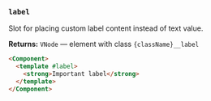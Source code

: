 ### `label`

Slot for placing custom label content instead of text value.

**Returns:** `VNode` — element with class `{className}__label`

```html
<Component>
  <template #label>
    <strong>Important label</strong>
  </template>
</Component>
```
